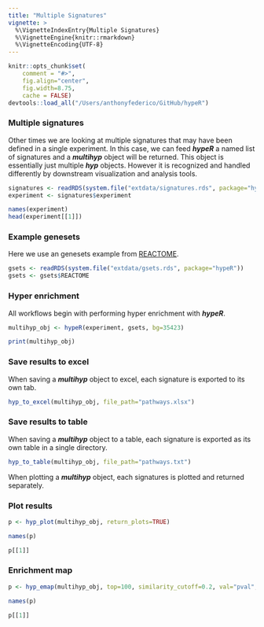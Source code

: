 ```yaml
---
title: "Multiple Signatures"
vignette: >
  %\VignetteIndexEntry{Multiple Signatures}
  %\VignetteEngine{knitr::rmarkdown}
  %\VignetteEncoding{UTF-8}
---
```


```r
knitr::opts_chunk$set(
    comment = "#>",
    fig.align="center",
    fig.width=8.75,
    cache = FALSE)
devtools::load_all("/Users/anthonyfederico/GitHub/hypeR")
```

### Multiple signatures
Other times we are looking at multiple signatures that may have been defined in a single experiment. In this case, we can feed __*hypeR*__ a named list of signatures and a __*multihyp*__ object will be returned. This object is essentially just multiple __*hyp*__ objects. However it is recognized and handled differently by downstream visualization and analysis tools.
```r

signatures <- readRDS(system.file("extdata/signatures.rds", package="hypeR"))
experiment <- signatures$experiment

```

```r

names(experiment)
head(experiment[[1]])

```

### Example genesets
Here we use an genesets example from [REACTOME](https://reactome.org/).
```r

gsets <- readRDS(system.file("extdata/gsets.rds", package="hypeR"))
gsets <- gsets$REACTOME

```

### Hyper enrichment
All workflows begin with performing hyper enrichment with __*hypeR*__.
```r

multihyp_obj <- hypeR(experiment, gsets, bg=35423)

```

```r

print(multihyp_obj)

```

### Save results to excel
When saving a __*multihyp*__ object to excel, each signature is exported to its own tab.
```r

hyp_to_excel(multihyp_obj, file_path="pathways.xlsx")

```

### Save results to table
When saving a __*multihyp*__ object to a table, each signature is exported as its own table in a single directory.
```r

hyp_to_table(multihyp_obj, file_path="pathways.txt")

```

When plotting a __*multihyp*__ object, each signatures is plotted and returned separately.

### Plot results
```r

p <- hyp_plot(multihyp_obj, return_plots=TRUE)

```

```r

names(p)

```

```r

p[[1]]

```

### Enrichment map
```r

p <- hyp_emap(multihyp_obj, top=100, similarity_cutoff=0.2, val="pval", multihyp_titles=FALSE, return_plots=TRUE)

```

```r

names(p)

```

```r

p[[1]]

```
